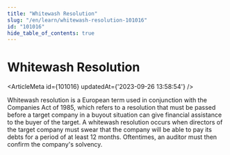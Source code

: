 ```yaml
---
title: "Whitewash Resolution"
slug: "/en/learn/whitewash-resolution-101016"
id: "101016"
hide_table_of_contents: true
---
```



# Whitewash Resolution

<ArticleMeta id={101016} updatedAt={'2023-09-26 13:58:54'} />
<div className='border-solid border-b border-t-0 my-4 border-[var(--ifm-color-gray-300)]' />

Whitewash resolution is a European term used in conjunction with the Companies Act of 1985, which refers to a resolution that must be passed before a target company in a buyout situation can give financial assistance to the buyer of the target. A whitewash resolution occurs when directors of the target company must swear that the company will be able to pay its debts for a period of at least 12 months. Oftentimes, an auditor must then confirm the company's solvency.
